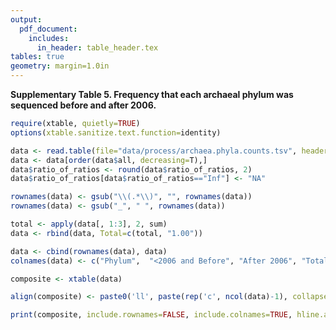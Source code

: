 ```yaml
---
output:
  pdf_document:
    includes:
      in_header: table_header.tex
tables: true
geometry: margin=1.0in
---
```



**Supplementary Table 5. Frequency that each archaeal phylum was sequenced before and after 2006.**



```r
require(xtable, quietly=TRUE)
options(xtable.sanitize.text.function=identity)

data <- read.table(file="data/process/archaea.phyla.counts.tsv", header=T)
data <- data[order(data$all, decreasing=T),]
data$ratio_of_ratios <- round(data$ratio_of_ratios, 2)
data$ratio_of_ratios[data$ratio_of_ratios=="Inf"] <- "NA"

rownames(data) <- gsub("\\(.*\\)", "", rownames(data))
rownames(data) <- gsub("_", " ", rownames(data))

total <- apply(data[, 1:3], 2, sum)
data <- rbind(data, Total=c(total, "1.00"))

data <- cbind(rownames(data), data)
colnames(data) <- c("Phylum",  "<2006 and Before", "After 2006", "Total", "Ratio of Ratios")

composite <- xtable(data)

align(composite) <- paste0('ll', paste(rep('c', ncol(data)-1), collapse=""))

print(composite, include.rownames=FALSE, include.colnames=TRUE, hline.after = c(-1,0, nrow(composite)-1,nrow(composite)), comment=FALSE, size="normalsize")

```
